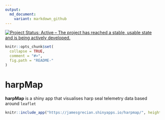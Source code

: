```yaml
---
output:
  md_document:
    variant: markdown_github
---
```


<!-- README.md is generated from README.Rmd. Please edit that file -->

[![Project Status: Active – The project has reached a stable, usable state and is being actively developed.](https://www.repostatus.org/badges/latest/active.svg)](https://www.repostatus.org/#active)

```r
knitr::opts_chunk$set(
  collapse = TRUE,
  comment = "#>",
  fig.path = "README-"
)
```

# harpMap

**harpMap** is a shiny app that visualises harp seal telemetry data based around `leaflet`

```r
knitr::include_app("https://jamesgrecian.shinyapps.io/harpmap/", height = "400px")
```


